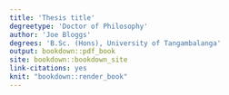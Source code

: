 ```yaml
---
title: 'Thesis title'
degreetype: 'Doctor of Philosophy'
author: 'Joe Bloggs'
degrees: 'B.Sc. (Hons), University of Tangambalanga'
output: bookdown::pdf_book
site: bookdown::bookdown_site
link-citations: yes
knit: "bookdown::render_book"
---
```


<!-- 
This document should be empty.

The thesis contents are contained in the other Rmd files: `00-abstract.Rmd`, `00-acknowledge.Rmd`, `00-copyright.Rmd`, `00-declaration.Rmd`, `00-preface.Rmd` `01-chap1.Rmd `, `02-chap2.Rmd`, `A-appA.Rmd`, etc. Add new Rmd files as required. You'll need to edit the `_bookdown.yml` file to set the order in which you'd like them to appear.

If you have specific LaTeX packages to add, put them in `uarizonathesis.tex`.

You will need to ensure you have installed the `knitr` and `bookdown` packages for R.

You will also need LaTeX installed on your computer.
-->
